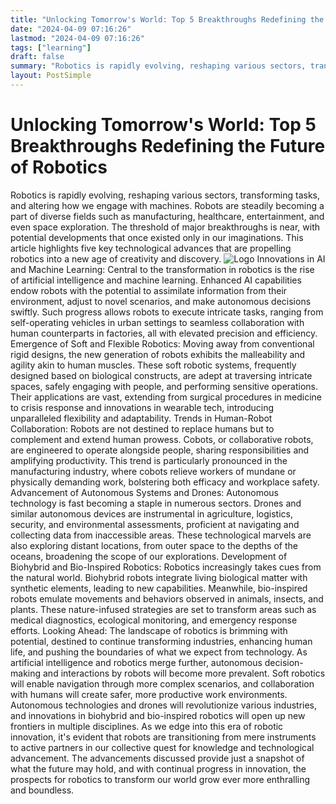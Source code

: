```yaml
---
title: "Unlocking Tomorrow's World: Top 5 Breakthroughs Redefining the Future of Robotics"
date: "2024-04-09 07:16:26"
lastmod: "2024-04-09 07:16:26"
tags: ["learning"]
draft: false
summary: "Robotics is rapidly evolving, reshaping various sectors, transforming tasks, and altering how we engage with machines. Robots are steadily becoming a part of diverse fields such as manufacturing, healthcare, entertainment, and even space exploration. The threshold of major breakthroughs is near, with potential developments that once existed only in our imaginations. This article highlights five key technological advances that are propelling robotics into a new age of creativity and discovery."
layout: PostSimple
---
```

# Unlocking Tomorrow's World: Top 5 Breakthroughs Redefining the Future of Robotics
Robotics is rapidly evolving, reshaping various sectors, transforming tasks, and altering how we engage with machines. Robots are steadily becoming a part of diverse fields such as manufacturing, healthcare, entertainment, and even space exploration. The threshold of major breakthroughs is near, with potential developments that once existed only in our imaginations. This article highlights five key technological advances that are propelling robotics into a new age of creativity and discovery.
<img alt="Logo" class="lazyImg" data-src="https://cdn.seniorsselection.com/src_image/374cbc4a15787cd1b35a75b5ea4e04c8.webp" src="/statics/image/loading.webp"/>
Innovations in AI and Machine Learning:
Central to the transformation in robotics is the rise of artificial intelligence and machine learning. Enhanced AI capabilities endow robots with the potential to assimilate information from their environment, adjust to novel scenarios, and make autonomous decisions swiftly. Such progress allows robots to execute intricate tasks, ranging from self-operating vehicles in urban settings to seamless collaboration with human counterparts in factories, all with elevated precision and efficiency.
Emergence of Soft and Flexible Robotics:
Moving away from conventional rigid designs, the new generation of robots exhibits the malleability and agility akin to human muscles. These soft robotic systems, frequently designed based on biological constructs, are adept at traversing intricate spaces, safely engaging with people, and performing sensitive operations. Their applications are vast, extending from surgical procedures in medicine to crisis response and innovations in wearable tech, introducing unparalleled flexibility and adaptability.
Trends in Human-Robot Collaboration:
Robots are not destined to replace humans but to complement and extend human prowess. Cobots, or collaborative robots, are engineered to operate alongside people, sharing responsibilities and amplifying productivity. This trend is particularly pronounced in the manufacturing industry, where cobots relieve workers of mundane or physically demanding work, bolstering both efficacy and workplace safety.
Advancement of Autonomous Systems and Drones:
Autonomous technology is fast becoming a staple in numerous sectors. Drones and similar autonomous devices are instrumental in agriculture, logistics, security, and environmental assessments, proficient at navigating and collecting data from inaccessible areas. These technological marvels are also exploring distant locations, from outer space to the depths of the oceans, broadening the scope of our explorations.
Development of Biohybrid and Bio-Inspired Robotics:
Robotics increasingly takes cues from the natural world. Biohybrid robots integrate living biological matter with synthetic elements, leading to new capabilities. Meanwhile, bio-inspired robots emulate movements and behaviors observed in animals, insects, and plants. These nature-infused strategies are set to transform areas such as medical diagnostics, ecological monitoring, and emergency response efforts.
Looking Ahead:
The landscape of robotics is brimming with potential, destined to continue transforming industries, enhancing human life, and pushing the boundaries of what we expect from technology. As artificial intelligence and robotics merge further, autonomous decision-making and interactions by robots will become more prevalent. Soft robotics will enable navigation through more complex scenarios, and collaboration with humans will create safer, more productive work environments. Autonomous technologies and drones will revolutionize various industries, and innovations in biohybrid and bio-inspired robotics will open up new frontiers in multiple disciplines.
As we edge into this era of robotic innovation, it's evident that robots are transitioning from mere instruments to active partners in our collective quest for knowledge and technological advancement. The advancements discussed provide just a snapshot of what the future may hold, and with continual progress in innovation, the prospects for robotics to transform our world grow ever more enthralling and boundless.
        